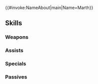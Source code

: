 {{#invoke:NameAbout|main|Name=Marth}}{{HeroPage Tabs}}
{{Hero Infobox
|Name=Marth
|Title=Altean Prince
|GrowthModifier=None
|WeaponType=Red Sword
|Origin=Fire Emblem: Mystery of the Emblem
|Gender=Male
|MoveType=Infantry
|actorEN=Yuri Lowenthal
|actorJP=緑川光
|artist=ワダサチコ
|releaseDate=February 2, 2017
|poolDate=February 2, 2017
|randomStartTime=2017-02-02T07:00:00Z
|poolRarities=3,4
|TagID=マルス
|InternalID=5
|Properties=demoted_240,resplendent,askr
|cv1=1
|cv2=100100
|description=Prince of Altea who fights for his homeland and deeply values his friends. Appears in Fire Emblem: Mystery of the Emblem.
|resplendentArtist= Tobi
|resplendentStartTime=2020-11-10T07:00:00Z
|resplendentEndTime=2020-11-25T06:59:59Z
}}
{{Stats Page
|Lv1HP=19|Lv1ATK=7|Lv1SPD=8|Lv1DEF=7|Lv1RES=6
|GRHP=50|GRATK=55|GRSPD=60|GRDEF=50|GRRES=40
}}
==Skills==
===Weapons===
{{Weapons Table
|weapon1=Iron Sword
|weapon1Default=1
|weapon1Unlock=1
|weapon2=Steel Sword
|weapon2Default=3
|weapon2Unlock=2
|weapon3=Silver Sword
|weapon3Default=4
|weapon3Unlock=3
|weapon4=Falchion (Mystery)
|weapon4Default=5
|weapon4Unlock=5
}}
===Assists===
{{Assists Table
|assist1=Pivot
|assist1Default=4
|assist1Unlock=3
}}
===Specials===
{{Specials Table}}
===Passives===
{{Passives Table
|passiveB1=Escape Route 1
|passiveB2=Escape Route 2
|passiveB3=Escape Route 3
|passiveB1Unlock=3
|passiveB2Unlock=4
|passiveB3Unlock=5
|passiveC1=Spur Spd 1
|passiveC2=Spur Spd 2
|passiveC3=Spur Spd 3
|passiveC1Unlock=1
|passiveC2Unlock=2
|passiveC3Unlock=4
}}
{{Heroes Navbox}}